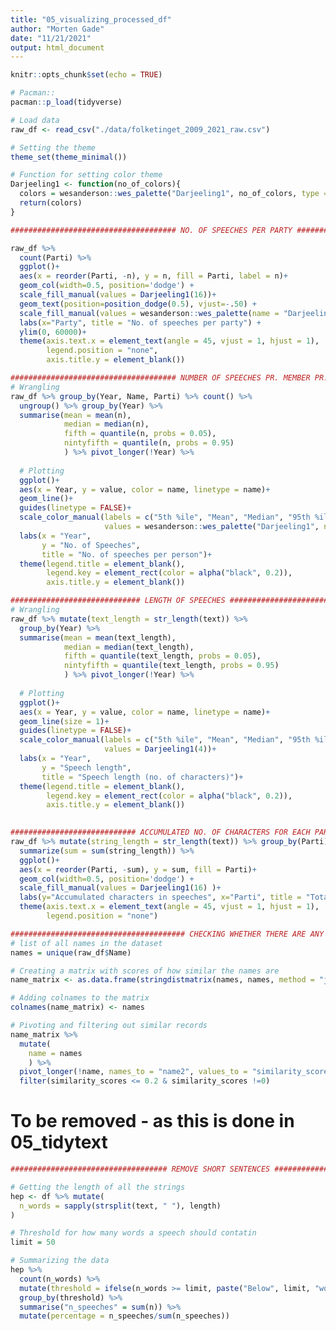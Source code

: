 ```yaml
---
title: "05_visualizing_processed_df"
author: "Morten Gade"
date: "11/21/2021"
output: html_document
---
```


```r
knitr::opts_chunk$set(echo = TRUE)
```

```r
# Pacman:: 
pacman::p_load(tidyverse)
```


```r
# Load data
raw_df <- read_csv("./data/folketinget_2009_2021_raw.csv")

# Setting the theme
theme_set(theme_minimal())

# Function for setting color theme
Darjeeling1 <- function(no_of_colors){
  colors = wesanderson::wes_palette("Darjeeling1", no_of_colors, type = "continuous")
  return(colors)
}
```

```r
##################################### NO. OF SPEECHES PER PARTY #######################################

raw_df %>% 
  count(Parti) %>%
  ggplot()+
  aes(x = reorder(Parti, -n), y = n, fill = Parti, label = n)+
  geom_col(width=0.5, position='dodge') +
  scale_fill_manual(values = Darjeeling1(16))+
  geom_text(position=position_dodge(0.5), vjust=-.50) + 
  scale_fill_manual(values = wesanderson::wes_palette(name = "Darjeeling1", n = 16, type = "continuous")) +
  labs(x="Party", title = "No. of speeches per party") +
  ylim(0, 60000)+
  theme(axis.text.x = element_text(angle = 45, vjust = 1, hjust = 1),
        legend.position = "none",
        axis.title.y = element_blank())
```

```r
##################################### NUMBER OF SPEECHES PR. MEMBER PR. YEAR ##########################################
# Wrangling  
raw_df %>% group_by(Year, Name, Parti) %>% count() %>% 
  ungroup() %>% group_by(Year) %>% 
  summarise(mean = mean(n),
            median = median(n),
            fifth = quantile(n, probs = 0.05),
            nintyfifth = quantile(n, probs = 0.95)
            ) %>% pivot_longer(!Year) %>% 
  
  # Plotting
  ggplot()+
  aes(x = Year, y = value, color = name, linetype = name)+
  geom_line()+
  guides(linetype = FALSE)+
  scale_color_manual(labels = c("5th %ile", "Mean", "Median", "95th %ile"),
                     values = wesanderson::wes_palette("Darjeeling1", n = 4))+
  labs(x = "Year", 
       y = "No. of Speeches", 
       title = "No. of speeches per person")+
  theme(legend.title = element_blank(), 
        legend.key = element_rect(color = alpha("black", 0.2)),
        axis.title.y = element_blank())

```

```r
############################# LENGTH OF SPEECHES #######################################
# Wrangling  
raw_df %>% mutate(text_length = str_length(text)) %>% 
  group_by(Year) %>% 
  summarise(mean = mean(text_length),
            median = median(text_length),
            fifth = quantile(text_length, probs = 0.05),
            nintyfifth = quantile(text_length, probs = 0.95)
            ) %>% pivot_longer(!Year) %>% 
  
  # Plotting
  ggplot()+
  aes(x = Year, y = value, color = name, linetype = name)+
  geom_line(size = 1)+
  guides(linetype = FALSE)+
  scale_color_manual(labels = c("5th %ile", "Mean", "Median", "95th %ile"),
                     values = Darjeeling1(4))+
  labs(x = "Year", 
       y = "Speech length", 
       title = "Speech length (no. of characters)")+
  theme(legend.title = element_blank(), 
        legend.key = element_rect(color = alpha("black", 0.2)),
        axis.title.y = element_blank())
  
```

```r
############################ ACCUMULATED NO. OF CHARACTERS FOR EACH PARTY ###################################
raw_df %>% mutate(string_length = str_length(text)) %>% group_by(Parti) %>% 
  summarize(sum = sum(string_length)) %>%  
  ggplot()+
  aes(x = reorder(Parti, -sum), y = sum, fill = Parti)+
  geom_col(width=0.5, position='dodge') +
  scale_fill_manual(values = Darjeeling1(16) )+
  labs(y="Accumulated characters in speeches", x="Parti", title = "Total length of speeches for each party") +
  theme(axis.text.x = element_text(angle = 45, vjust = 1, hjust = 1),
        legend.position = "none")

```

```r
####################################### CHECKING WHETHER THERE ARE ANY SIMILAR NAMES #############################
# list of all names in the dataset
names = unique(raw_df$Name)

# Creating a matrix with scores of how similar the names are
name_matrix <- as.data.frame(stringdistmatrix(names, names, method = "jw"))

# Adding colnames to the matrix
colnames(name_matrix) <- names

# Pivoting and filtering out similar records
name_matrix %>% 
  mutate(
    name = names
    ) %>% 
  pivot_longer(!name, names_to = "name2", values_to = "similarity_scores") %>% 
  filter(similarity_scores <= 0.2 & similarity_scores !=0)

```

# To be removed - as this is done in 05_tidytext
```r
################################### REMOVE SHORT SENTENCES #######################################

# Getting the length of all the strings
hep <- df %>% mutate(
  n_words = sapply(strsplit(text, " "), length)
)

# Threshold for how many words a speech should contatin 
limit = 50

# Summarizing the data
hep %>% 
  count(n_words) %>% 
  mutate(threshold = ifelse(n_words >= limit, paste("Below", limit, "words"), paste("Above", limit, "words"))) %>% 
  group_by(threshold) %>% 
  summarise("n_speeches" = sum(n)) %>% 
  mutate(percentage = n_speeches/sum(n_speeches))
  
```

